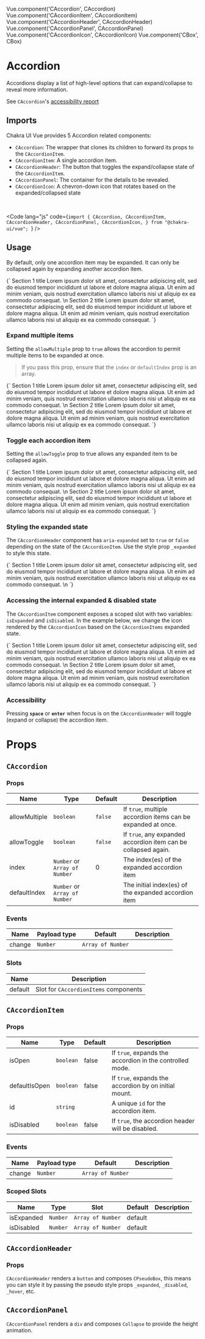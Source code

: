 
Vue.component('CAccordion', CAccordion)
Vue.component('CAccordionItem', CAccordionItem)
Vue.component('CAccordionHeader', CAccordionHeader)
Vue.component('CAccordionPanel', CAccordionPanel)
Vue.component('CAccordionIcon', CAccordionIcon)
Vue.component('CBox', CBox)


# Accordion

Accordions display a list of high-level options that can expand/collapse to reveal more information.

See `CAccordion`'s <a href="https://github.com/chakra-ui/chakra-ui-vue/blob/master/packages/chakra-ui-core/src/CAccordion/accessibility.md">accessibility report</a>


## Imports

Chakra UI Vue provides 5 Accordion related components:
- `CAccordion`: The wrapper that clones its children to forward its props to the `CAccordionItem`.
- `CAccordionItem`: A single accordion item.
- `CAccordionHeader`: The button that toggles the expand/collapse state of the `CAccordionItem`.
- `CAccordionPanel`: The container for the details to be revealed.
- `CAccordionIcon`: A chevron-down icon that rotates based on the expanded/collapsed state

<br />

<Code lang="js" code={`import {
  CAccordion,
  CAccordionItem,
  CAccordionHeader,
  CAccordionPanel,
  CAccordionIcon,
} from "@chakra-ui/vue";
`} />

## Usage

By default, only one accordion item may be expanded. It can only be collapsed again by expanding another accordion item.

<LiveEditor>
{`
  <c-accordion>
    <c-accordion-item>
      <c-accordion-header>
        <c-box flex="1" text-align="left">
          Section 1 title
        </c-box>
        <c-accordion-icon />
      </c-accordion-header>
      <c-accordion-panel pb="4">
        Lorem ipsum dolor sit amet, consectetur adipiscing elit, sed do eiusmod
        tempor incididunt ut labore et dolore magna aliqua. Ut enim ad minim
        veniam, quis nostrud exercitation ullamco laboris nisi ut aliquip ex ea
        commodo consequat.
      </c-accordion-panel>
    </c-accordion-item>\n
    <c-accordion-item>
      <c-accordion-header>
        <c-box flex="1" text-align="left">
          Section 2 title
        </c-box>
        <c-accordion-icon />
      </c-accordion-header>
      <c-accordion-panel pb="4">
        Lorem ipsum dolor sit amet, consectetur adipiscing elit, sed do eiusmod
        tempor incididunt ut labore et dolore magna aliqua. Ut enim ad minim
        veniam, quis nostrud exercitation ullamco laboris nisi ut aliquip ex ea
        commodo consequat.
      </c-accordion-panel>
    </c-accordion-item>
  </c-accordion>
`}
</LiveEditor>

### Expand multiple items
Setting the `allowMultiple` prop to `true` allows the accordion to permit multiple items to be expanded at once.

> If you pass this prop, ensure that the `index` or `defaultIndex` prop is an array.

<LiveEditor>
{`
  <c-accordion :allow-multiple="true" :default-index="[0]">
    <c-accordion-item>
      <c-accordion-header>
        <c-box flex="1" text-align="left">
          Section 1 title
        </c-box>
        <c-accordion-icon />
      </c-accordion-header>
      <c-accordion-panel pb="4">
        Lorem ipsum dolor sit amet, consectetur adipiscing elit, sed do eiusmod
        tempor incididunt ut labore et dolore magna aliqua. Ut enim ad minim
        veniam, quis nostrud exercitation ullamco laboris nisi ut aliquip ex ea
        commodo consequat.
      </c-accordion-panel>
    </c-accordion-item>\n
    <c-accordion-item>
      <c-accordion-header>
        <c-box flex="1" text-align="left">
          Section 2 title
        </c-box>
        <c-accordion-icon />
      </c-accordion-header>
      <c-accordion-panel pb="4">
        Lorem ipsum dolor sit amet, consectetur adipiscing elit, sed do eiusmod
        tempor incididunt ut labore et dolore magna aliqua. Ut enim ad minim
        veniam, quis nostrud exercitation ullamco laboris nisi ut aliquip ex ea
        commodo consequat.
      </c-accordion-panel>
    </c-accordion-item>
  </c-accordion>
`}
</LiveEditor>

### Toggle each accordion item

Setting the `allowToggle` prop to true allows any expanded item to be collapsed again.

<LiveEditor>
{`
  <c-accordion :allow-toggle="true">
    <c-accordion-item>
      <c-accordion-header>
        <c-box flex="1" text-align="left">
          Section 1 title
        </c-box>
        <c-accordion-icon />
      </c-accordion-header>
      <c-accordion-panel pb="4">
        Lorem ipsum dolor sit amet, consectetur adipiscing elit, sed do eiusmod
        tempor incididunt ut labore et dolore magna aliqua. Ut enim ad minim
        veniam, quis nostrud exercitation ullamco laboris nisi ut aliquip ex ea
        commodo consequat.
      </c-accordion-panel>
    </c-accordion-item>\n
    <c-accordion-item>
      <c-accordion-header>
        <c-box flex="1" text-align="left">
          Section 2 title
        </c-box>
        <c-accordion-icon />
      </c-accordion-header>
      <c-accordion-panel pb="4">
        Lorem ipsum dolor sit amet, consectetur adipiscing elit, sed do eiusmod
        tempor incididunt ut labore et dolore magna aliqua. Ut enim ad minim
        veniam, quis nostrud exercitation ullamco laboris nisi ut aliquip ex ea
        commodo consequat.
      </c-accordion-panel>
    </c-accordion-item>
  </c-accordion>
`}
</LiveEditor>

### Styling the expanded state
The `CAccordionHeader` component has `aria-expanded` set to `true` or `false` depending on the state of the `CAccordionItem`.
Use the style prop `_expanded` to style this state.

<LiveEditor>
{`
<c-accordion-item>
  <c-accordion-header :_expanded="{ bg: 'tomato', color: 'white' }">
    <c-box flex="1" text-align="left">
      Section 1 title
    </c-box>
    <c-accordion-icon />
  </c-accordion-header>
  <c-accordion-panel pb="4">
    Lorem ipsum dolor sit amet, consectetur adipiscing elit, sed do eiusmod
    tempor incididunt ut labore et dolore magna aliqua. Ut enim ad minim
    veniam, quis nostrud exercitation ullamco laboris nisi ut aliquip ex ea
    commodo consequat.
  </c-accordion-panel>
</c-accordion-item>\n
`}
</LiveEditor>

### Accessing the internal expanded & disabled state
The `CAccordionItem` component exposes a scoped slot with two variables: `isExpanded` and `isDisabled`.
In the example below, we change the icon rendered by the `CAccordionIcon` based on the `CAccordionItems` expanded state.

<LiveEditor>
{`<c-accordion :allow-toggle="true">
  <c-accordion-item>
    <c-accordion-header>
      <c-box flex="1" text-align="left">
        Section 1 title
      </c-box>
      <c-accordion-icon />
    </c-accordion-header>
    <c-accordion-panel pb="4">
      Lorem ipsum dolor sit amet, consectetur adipiscing elit, sed do eiusmod
      tempor incididunt ut labore et dolore magna aliqua. Ut enim ad minim
      veniam, quis nostrud exercitation ullamco laboris nisi ut aliquip ex ea
      commodo consequat.
    </c-accordion-panel>
  </c-accordion-item>\n
  <c-accordion-item v-slot="{ isExpanded }">
    <c-accordion-header>
      <c-box flex="1" text-align="left">
        Section 2 title
      </c-box>
      <c-accordion-icon size="12px" :name="isExpanded ? 'minus' : 'add'" />
    </c-accordion-header>
    <c-accordion-panel pb="4">
      Lorem ipsum dolor sit amet, consectetur adipiscing elit, sed do eiusmod
      tempor incididunt ut labore et dolore magna aliqua. Ut enim ad minim
      veniam, quis nostrud exercitation ullamco laboris nisi ut aliquip ex ea
      commodo consequat.
    </c-accordion-panel>
  </c-accordion-item>
</c-accordion>
`}
</LiveEditor>

### Accessibility
Pressing **`space`** or **`enter`** when focus is on the `CAccordionHeader` will toggle (expand or collapse) the accordion item.

# Props
## `CAccordion`
### Props
| Name          | Type                              | Default | Description                                                                                               |
| ------------- | --------------------------------- | ------- | --------------------------------------------------------------------------------------------------------- |
| allowMultiple | `boolean`                         | `false` | If `true`, multiple accordion items can be expanded at once.                                              |
| allowToggle   | `boolean`                         | `false` | If `true`, any expanded accordion item can be collapsed again.                                            |
| index         | `Number` or `Array of Number`     |    0    | The index(es) of the expanded accordion item                                                              |
| defaultIndex  | `Number` or `Array of Number`     |         | The initial index(es) of the expanded accordion item                                                      |

### Events
| Name          | Payload type                      | Default | Description                                                                                               |
| ------------- | --------------------------------- | ------- | --------------------------------------------------------------------------------------------------------- |
| change        | `Number` | `Array of Number`      |         | Event emitted when the accordion items are expanded.                                     |

### Slots
| Name          | Description                               |
| ------------- | ------------------------------------------|
| default       | Slot for `CAccordionItems` components     |



## `CAccordionItem`
### Props
| Name          | Type                                      | Default | Description                                                                                               |
| ------------- | ----------------------------------------- | ------- | --------------------------------------------------------------------------------------------------------- |
| isOpen        | `boolean`                                 | false   | If `true`, expands the accordion in the controlled mode.                                                  |
| defaultIsOpen | `boolean`                                 | false   | If `true`, expands the accordion by on initial mount.                                                     |
| id            | `string`                                  |         | A unique `id` for the accordion item.                                                                     |
| isDisabled    | `boolean`                                 | false   | If `true`, the accordion header will be disabled.                                                         |


### Events
| Name          | Payload type                      | Default | Description                                                                                               |
| ------------- | --------------------------------- | ------- | --------------------------------------------------------------------------------------------------------- |
| change        | `Number` | `Array of Number`      |         | Event emitted when the `CAccordionItem` expands or collapses.                                     |


### Scoped Slots
| Name          | Type                              | Slot    | Default | Description                                                                                               |
| ------------- | --------------------------------- | ------- | ------- | --------------------------------------------------------------------------------------------------------- |
| isExpanded    | `Number` | `Array of Number`      | default |          | Exposes the expanded state of the `CAccordionItem`                                                        |
| isDisabled    | `Number` | `Array of Number`      | default |          | Exposes the disabled state of the `CAccordionItem`                                                        |


## `CAccordionHeader`

### Props
`CAccordionHeader` renders a `button` and composes `CPseudoBox`, this means you can
style it by passing the pseudo style props `_expanded`, `_disabled`, `_hover`,
etc.

## `CAccordionPanel`
`CAccordionPanel` renders a `div` and composes `Collapse` to provide the height
animation.
